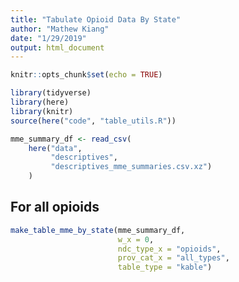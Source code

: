 ```yaml
---
title: "Tabulate Opioid Data By State"
author: "Mathew Kiang"
date: "1/29/2019"
output: html_document
---
```


```r
knitr::opts_chunk$set(echo = TRUE)
```

```r
library(tidyverse)
library(here)
library(knitr)
source(here("code", "table_utils.R"))
```

```r
mme_summary_df <- read_csv(
    here("data", 
         "descriptives", 
         "descriptives_mme_summaries.csv.xz")
    )
```

## For all opioids
```r
make_table_mme_by_state(mme_summary_df, 
                        w_x = 0, 
                        ndc_type_x = "opioids", 
                        prov_cat_x = "all_types", 
                        table_type = "kable")
```
